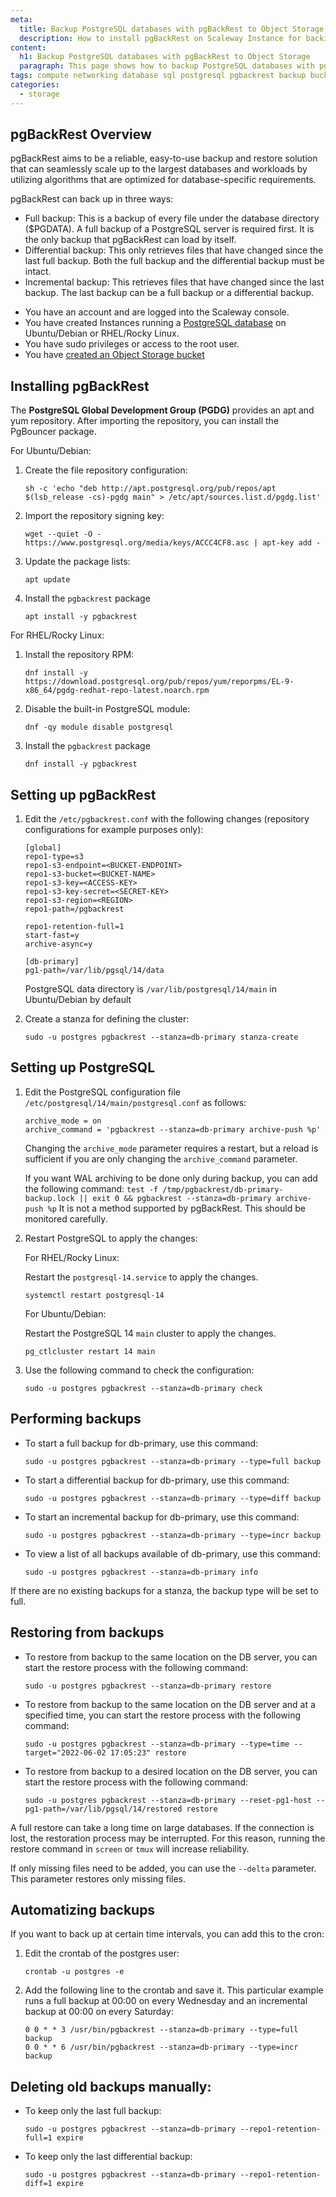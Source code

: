 ```yaml
---
meta:
  title: Backup PostgreSQL databases with pgBackRest to Object Storage
  description: How to install pgBackRest on Scaleway Instance for backing up PostgreSQL databases to Object Storage
content:
  h1: Backup PostgreSQL databases with pgBackRest to Object Storage
  paragraph: This page shows how to backup PostgreSQL databases with pgBackRest to Object Storage
tags: compute networking database sql postgresql pgbackrest backup buckets Object-Storage s3
categories:
  - storage
---
```


## pgBackRest Overview
pgBackRest aims to be a reliable, easy-to-use backup and restore solution that can seamlessly scale up to the largest databases and workloads by utilizing algorithms that are optimized for database-specific requirements.

pgBackRest can back up in three ways:
- Full backup: This is a backup of every file under the database directory ($PGDATA). A full backup of a PostgreSQL server is required first. It is the only backup that pgBackRest can load by itself.
- Differential backup: This only retrieves files that have changed since the last full backup. Both the full backup and the differential backup must be intact.
- Incremental backup: This retrieves files that have changed since the last backup. The last backup can be a full backup or a differential backup.

<Message type="requirement">

- You have an account and are logged into the Scaleway console.
- You have created Instances running a [PostgreSQL database](https://www.scaleway.com/en/docs/tutorials/install-postgresql/) on Ubuntu/Debian or RHEL/Rocky Linux.
- You have sudo privileges or access to the root user.
- You have [created an Object Storage bucket](https://www.scaleway.com/en/docs/storage/object/how-to/upload-files-into-a-bucket)

</Message>


## Installing pgBackRest

The **PostgreSQL Global Development Group (PGDG)** provides an apt and yum repository. After importing the repository, you can install the PgBouncer package.

For Ubuntu/Debian:
1. Create the file repository configuration:
   ```
   sh -c 'echo "deb http://apt.postgresql.org/pub/repos/apt $(lsb_release -cs)-pgdg main" > /etc/apt/sources.list.d/pgdg.list'
   ```

2. Import the repository signing key:
   ```
   wget --quiet -O - https://www.postgresql.org/media/keys/ACCC4CF8.asc | apt-key add -
   ```

3. Update the package lists:
   ```
   apt update
   ```
4. Install the `pgbackrest` package
   ```
   apt install -y pgbackrest
   ```

For RHEL/Rocky Linux:
1. Install the repository RPM:
   ```
   dnf install -y https://download.postgresql.org/pub/repos/yum/reporpms/EL-9-x86_64/pgdg-redhat-repo-latest.noarch.rpm
   ```

2. Disable the built-in PostgreSQL module:
   ```
   dnf -qy module disable postgresql
   ```

3. Install the `pgbackrest` package
   ```
   dnf install -y pgbackrest
   ```


## Setting up pgBackRest

1. Edit the `/etc/pgbackrest.conf` with the following changes (repository configurations for example purposes only):
   ```
   [global]
   repo1-type=s3
   repo1-s3-endpoint=<BUCKET-ENDPOINT>
   repo1-s3-bucket=<BUCKET-NAME>
   repo1-s3-key=<ACCESS-KEY>
   repo1-s3-key-secret=<SECRET-KEY>
   repo1-s3-region=<REGION>
   repo1-path=/pgbackrest

   repo1-retention-full=1
   start-fast=y
   archive-async=y

   [db-primary]
   pg1-path=/var/lib/pgsql/14/data
   ```

    <Message type="note">

    PostgreSQL data directory is `/var/lib/postgresql/14/main` in Ubuntu/Debian by default

    </Message>

2. Create a stanza for defining the cluster:
   ```
   sudo -u postgres pgbackrest --stanza=db-primary stanza-create
   ```

## Setting up PostgreSQL

1. Edit the PostgreSQL configuration file `/etc/postgresql/14/main/postgresql.conf` as follows:
   ```
   archive_mode = on
   archive_command = 'pgbackrest --stanza=db-primary archive-push %p'
   ```

    <Message type="note">

    Changing the `archive_mode` parameter requires a restart, but a reload is sufficient if you are only changing the `archive_command` parameter.

    </Message>

    <Message type="note">

    If you want WAL archiving to be done only during backup, you can add the following command:
        ```
        test -f /tmp/pgbackrest/db-primary-backup.lock || exit 0 && pgbackrest --stanza=db-primary archive-push %p
        ```
    It is not a method supported by pgBackRest. This should be monitored carefully.

    </Message>

2. Restart PostgreSQL to apply the changes:

   For RHEL/Rocky Linux:

   Restart the `postgresql-14.service` to apply the changes.
   ```
   systemctl restart postgresql-14
   ```

   For Ubuntu/Debian:

   Restart the PostgreSQL 14 `main` cluster to apply the changes.
   ```
   pg_ctlcluster restart 14 main
   ```

3. Use the following command to check the configuration:
   ```
   sudo -u postgres pgbackrest --stanza=db-primary check
   ```

## Performing backups

- To start a full backup for db-primary, use this command:
    ```
    sudo -u postgres pgbackrest --stanza=db-primary --type=full backup
    ```

- To start a differential backup for db-primary, use this command:
    ```
    sudo -u postgres pgbackrest --stanza=db-primary --type=diff backup
    ```

- To start an incremental backup for db-primary, use this command:
    ```
    sudo -u postgres pgbackrest --stanza=db-primary --type=incr backup
    ```

- To view a list of all backups available of db-primary, use this command:
    ```
    sudo -u postgres pgbackrest --stanza=db-primary info
    ```

<Message type="note">

If there are no existing backups for a stanza, the backup type will be set to full.

</Message>


## Restoring from backups

- To restore from backup to the same location on the DB server, you can start the restore process with the following command:
    ```
    sudo -u postgres pgbackrest --stanza=db-primary restore
    ```

- To restore from backup to the same location on the DB server and at a specified time, you can start the restore process with the following command:
    ```
    sudo -u postgres pgbackrest --stanza=db-primary --type=time --target="2022-06-02 17:05:23" restore
    ```

- To restore from backup to a desired location on the DB server, you can start the restore process with the following command:
    ```
    sudo -u postgres pgbackrest --stanza=db-primary --reset-pg1-host --pg1-path=/var/lib/pgsql/14/restored restore
    ```

<Message type="tip">

A full restore can take a long time on large databases. If the connection is lost, the restoration process may be interrupted. For this reason, running the restore command in `screen` or `tmux` will increase reliability.

</Message>

<Message type="note">

If only missing files need to be added, you can use the `--delta` parameter. This parameter restores only missing files.

</Message>


## Automatizing backups
If you want to back up at certain time intervals, you can add this to the cron:

1. Edit the crontab of the postgres user:
   ```
   crontab -u postgres -e
   ```

2. Add the following line to the crontab and save it. This particular example runs a full backup at 00:00 on every Wednesday and an incremental backup at 00:00 on every Saturday:
   ```
   0 0 * * 3 /usr/bin/pgbackrest --stanza=db-primary --type=full backup
   0 0 * * 6 /usr/bin/pgbackrest --stanza=db-primary --type=incr backup
   ```

## Deleting old backups manually:

- To keep only the last full backup:
    ```
    sudo -u postgres pgbackrest --stanza=db-primary --repo1-retention-full=1 expire
    ```

- To keep only the last differential backup:
    ```
    sudo -u postgres pgbackrest --stanza=db-primary --repo1-retention-diff=1 expire
    ```
